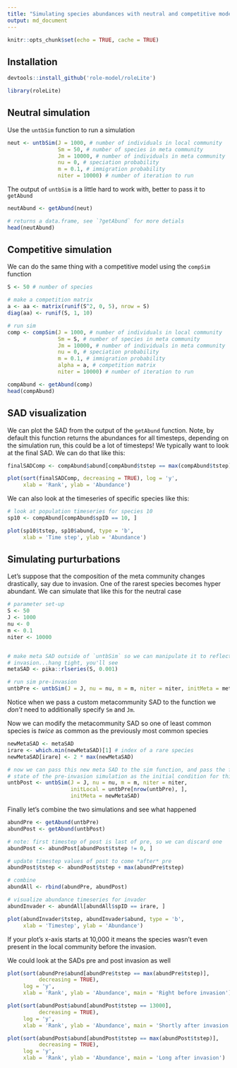 ```yaml
---
title: "Simulating species abundances with neutral and competitive models"
output: md_document
---
```


```r
knitr::opts_chunk$set(echo = TRUE, cache = TRUE)
```


## Installation

```r
devtools::install_github('role-model/roleLite')

library(roleLite)
```

## Neutral simulation

Use the `untbSim` function to run a simulation

```r
neut <- untbSim(J = 1000, # number of individuals in local community
                Sm = 50, # number of species in meta community
                Jm = 10000, # number of individuals in meta community
                nu = 0, # speciation probability
                m = 0.1, # immigration probability
                niter = 10000) # number of iteration to run
```


The output of `untbSim` is a little hard to work with, better to pass it to `getAbund`

```r
neutAbund <- getAbund(neut)

# returns a data.frame, see `?getAbund` for more detials
head(neutAbund)
```


## Competitive simulation

We can do the same thing with a competitive model using the `compSim` function

```r
S <- 50 # number of species

# make a competition matrix
a <- aa <- matrix(runif(S^2, 0, 5), nrow = S)
diag(aa) <- runif(S, 1, 10)

# run sim
comp <- compSim(J = 1000, # number of individuals in local community
                Sm = S, # number of species in meta community
                Jm = 10000, # number of individuals in meta community
                nu = 0, # speciation probability
                m = 0.1, # immigration probability
                alpha = a, # competition matrix
                niter = 10000) # number of iteration to run

compAbund <- getAbund(comp)
head(compAbund)
```


## SAD visualization

We can plot the SAD from the output of the `getAbund` function.  Note, by default this function returns the abundances for all timesteps, depending on the simulation run, this could be a lot of timesteps!  We typically want to look at the final SAD.  We can do that like this:

```r
finalSADComp <- compAbund$abund[compAbund$tstep == max(compAbund$tstep)]

plot(sort(finalSADComp, decreasing = TRUE), log = 'y', 
     xlab = 'Rank', ylab = 'Abundance')
```

We can also look at the timeseries of specific species like this:

```r
# look at population timeseries for species 10
sp10 <- compAbund[compAbund$spID == 10, ]

plot(sp10$tstep, sp10$abund, type = 'b', 
     xlab = 'Time step', ylab = 'Abundance')
```


## Simulating purturbations

Let's suppose that the composition of the meta community changes drastically, say due to invasion.  One of the rarest species becomes hyper abundant. We can simulate that like this for the neutral case

```r
# parameter set-up
S <- 50 
J <- 1000
nu <- 0
m <- 0.1
niter <- 10000


# make meta SAD outside of `untbSim` so we can manipulate it to reflect 
# invasion...hang tight, you'll see
metaSAD <- pika::rlseries(S, 0.001) 

# run sim pre-invasion
untbPre <- untbSim(J = J, nu = nu, m = m, niter = niter, initMeta = metaSAD)
```

Notice when we pass a custom metacommunity SAD to the function we *don't* need to additionally specify `Sm` and `Jm`.

Now we can modify the metacommunity SAD so one of least common species is *twice* as common as the previously most common species

```r
newMetaSAD <- metaSAD
irare <- which.min(newMetaSAD)[1] # index of a rare species
newMetaSAD[irare] <- 2 * max(newMetaSAD)

# now we can pass this new meta SAD to the sim function, and pass the final 
# state of the pre-invasion simulation as the initial condition for this sim:
untbPost <- untbSim(J = J, nu = nu, m = m, niter = niter, 
                    initLocal = untbPre[nrow(untbPre), ], 
                    initMeta = newMetaSAD)
```

Finally let's combine the two simulations and see what happened

```r
abundPre <- getAbund(untbPre)
abundPost <- getAbund(untbPost)

# note: first timestep of post is last of pre, so we can discard one
abundPost <- abundPost[abundPost$tstep != 0, ]

# update timestep values of post to come *after* pre
abundPost$tstep <- abundPost$tstep + max(abundPre$tstep)

# combine
abundAll <- rbind(abundPre, abundPost)

# visualize abundance timeseries for invader
abundInvader <- abundAll[abundAll$spID == irare, ]

plot(abundInvader$tstep, abundInvader$abund, type = 'b',
     xlab = 'Timestep', ylab = 'Abundance')
```

If your plot's x-axis starts at 10,000 it means the species wasn't even present in the local community before the invasion.

We could look at the SADs pre and post invasion as well

```r
plot(sort(abundPre$abund[abundPre$tstep == max(abundPre$tstep)], 
          decreasing = TRUE), 
     log = 'y', 
     xlab = 'Rank', ylab = 'Abundance', main = 'Right before invasion')

plot(sort(abundPost$abund[abundPost$tstep == 13000], 
          decreasing = TRUE), 
     log = 'y', 
     xlab = 'Rank', ylab = 'Abundance', main = 'Shortly after invasion')

plot(sort(abundPost$abund[abundPost$tstep == max(abundPost$tstep)], 
          decreasing = TRUE), 
     log = 'y', 
     xlab = 'Rank', ylab = 'Abundance', main = 'Long after invasion')
```


